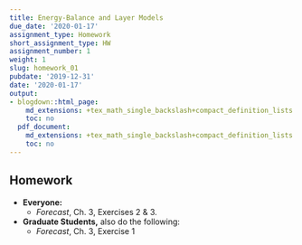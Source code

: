 ```yaml
---
title: Energy-Balance and Layer Models
due_date: '2020-01-17'
assignment_type: Homework
short_assignment_type: HW
assignment_number: 1
weight: 1
slug: homework_01
pubdate: '2019-12-31'
date: '2020-01-17'
output:
- blogdown::html_page:
    md_extensions: +tex_math_single_backslash+compact_definition_lists
    toc: no
  pdf_document:
    md_extensions: +tex_math_single_backslash+compact_definition_lists
    toc: no
---
```

## Homework

* **Everyone:**
  * _Forecast_, Ch. 3, Exercises 2 & 3.
* **Graduate Students,** also do the following:
  * _Forecast_, Ch. 3, Exercise 1

